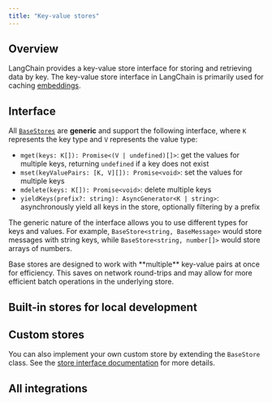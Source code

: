 ```yaml
---
title: "Key-value stores"
---
```


## Overview

LangChain provides a key-value store interface for storing and retrieving data by key. The key-value store interface in LangChain is primarily used for caching [embeddings](/oss/integrations/text_embedding).

## Interface

All [`BaseStores`](https://api.js.langchain.com/classes/langchain_core.stores.BaseStore.html) are **generic** and support the following interface, where `K` represents the key type and `V` represents the value type:

- `mget(keys: K[]): Promise<(V | undefined)[]>`: get the values for multiple keys, returning `undefined` if a key does not exist
- `mset(keyValuePairs: [K, V][]): Promise<void>`: set the values for multiple keys
- `mdelete(keys: K[]): Promise<void>`: delete multiple keys
- `yieldKeys(prefix?: string): AsyncGenerator<K | string>`: asynchronously yield all keys in the store, optionally filtering by a prefix

The generic nature of the interface allows you to use different types for keys and values. For example, `BaseStore<string, BaseMessage>` would store messages with string keys, while `BaseStore<string, number[]>` would store arrays of numbers.

<Note>
Base stores are designed to work with **multiple** key-value pairs at once for efficiency. This saves on network round-trips and may allow for more efficient batch operations in the underlying store.
</Note>

## Built-in stores for local development

<Columns cols={2}>
  <Card title="InMemoryStore" icon="link" href="/oss/integrations/stores/in_memory" arrow="true" cta="View guide" />
  <Card title="LocalFileStore" icon="link" href="/oss/integrations/stores/file_system" arrow="true" cta="View guide" />
</Columns>


## Custom stores

You can also implement your own custom store by extending the `BaseStore` class. See the [store interface documentation](https://api.js.langchain.com/classes/langchain_core.stores.BaseStore.html) for more details.

## All integrations

<Columns cols={3}>
  <Card
    title="Cassandra KV"
    icon="link"
    href="/oss/integrations/stores/cassandra_storage"
    arrow="true"
    cta="View guide"
  />
  <Card
    title="IORedis"
    icon="link"
    href="/oss/integrations/stores/ioredis_storage"
    arrow="true"
    cta="View guide"
  />
  <Card
    title="Upstash Redis"
    icon="link"
    href="/oss/integrations/stores/upstash_redis_storage"
    arrow="true"
    cta="View guide"
  />
  <Card
    title="Vercel KV"
    icon="link"
    href="/oss/integrations/stores/vercel_kv_storage"
    arrow="true"
    cta="View guide"
  />
</Columns>
